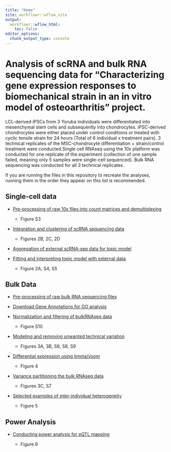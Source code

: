 ```yaml
---
title: "Home"
site: workflowr::wflow_site
output:
  workflowr::wflow_html:
    toc: false
editor_options:
  chunk_output_type: console
---
```


# Analysis of scRNA and bulk RNA sequencing data for "Characterizing gene expression responses to biomechanical strain in an in vitro model of osteoarthritis" project.

LCL-derived iPSCs from 3 Yoruba individuals were differentiated into mesenchymal stem cells and subsequently into chondrocytes. iPSC-derived chondrocytes were either placed under control conditions or treated with cyclic tensile strain for 24 hours (Total of 6 individual x treatment pairs). 3 technical replicates of the MSC-chondrocyte differentiation + strain/control treatment were conducted.Single cell RNAseq using the 10x platform was conducted for one replicate of the experiment (collection of one sample failed, meaning only 5 samples were single-cell sequenced). Bulk RNA sequencing was conducted for all 3 technical replicates.

If you are running the files in this repository to recreate the analyses, running them in the order they appear on this list is recommended.

## Single-cell data

* [Pre-processing of raw 10x files into count matrices and demultiplexing](preProcess_scRNA.html)

    + Figure S3
    
* [Integration and clustering of scRNA sequencing data](clustering_scRNA.html)

    + Figures 2B, 2C, 2D

* [Aggregation of external scRNA-seq data for topic model](external_scRNA.html)

* [Fitting and interpreting topic model with external data](topicModel_scRNA.html)

    + Figure 2A, S4, S5

## Bulk Data

* [Pre-processing of raw bulk RNA sequencing files](preProcess_bulkRNA.html)

* [Download Gene Annotations for GO analysis](download_gene_annotation.html)

* [Normalization and filtering of bulkRNAseq data](normFilter_bulkRNA.html)

    + Figure S10

* [Modeling and removing unwanted technical variation](removeUnwantedVariation_bulkRNA.html)

    + Figures 3A, 3B, S6, S8, S9

* [Differential expression using limma/voom](DEanalysis_bulkRNA.html)

    + Figure 4

* [Variance partitioning the bulk RNAseq data](variation_bulkRNA.html)

    + Figures 3C, S7

* [Selected examples of inter-individual heterogeneity](heterogeneity_bulkRNA.html)

    + Figure 5

## Power Analysis

* [Conducting power analysis for eQTL mapping](powerAnalysis.html)

    + Figure 6
